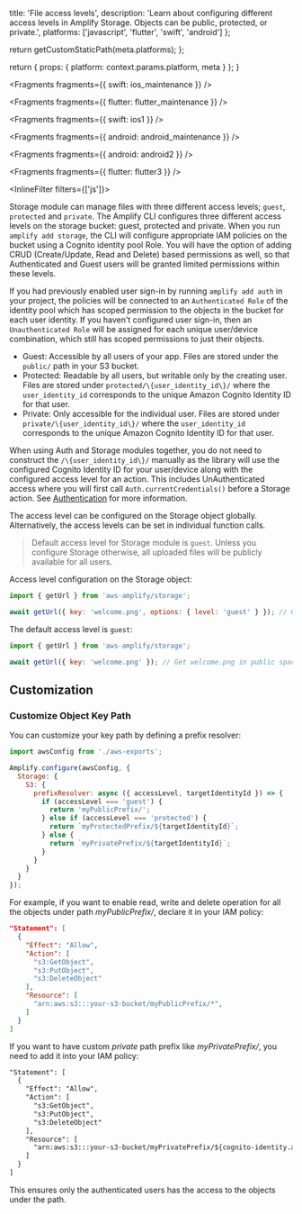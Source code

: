 
  title: 'File access levels',
  description:
    'Learn about configuring different access levels in Amplify Storage. Objects can be public, protected, or private.',
  platforms: ['javascript', 'flutter', 'swift', 'android']
};

  return getCustomStaticPath(meta.platforms);
};

  return {
    props: {
      platform: context.params.platform,
      meta
    }
  };
}


<Fragments fragments={{ swift: ios_maintenance }} />


<Fragments fragments={{ flutter: flutter_maintenance }} />


<Fragments fragments={{ swift: ios1 }} />


<Fragments fragments={{ android: android_maintenance }} />


<Fragments fragments={{ android: android2 }} />


<Fragments fragments={{ flutter: flutter3 }} />

<InlineFilter filters={['js']}>

Storage module can manage files with three different access levels; `guest`, `protected` and `private`. The Amplify CLI configures three different access levels on the storage bucket: guest, protected and private. When you run `amplify add storage`, the CLI will configure appropriate IAM policies on the bucket using a Cognito identity pool Role. You will have the option of adding CRUD (Create/Update, Read and Delete) based permissions as well, so that Authenticated and Guest users will be granted limited permissions within these levels.

If you had previously enabled user sign-in by running `amplify add auth` in your project, the policies will be connected to an `Authenticated Role` of the identity pool which has scoped permission to the objects in the bucket for each user identity. If you haven't configured user sign-in, then an `Unauthenticated Role` will be assigned for each unique user/device combination, which still has scoped permissions to just their objects.

- Guest: Accessible by all users of your app. Files are stored under the `public/` path in your S3 bucket.
- Protected: Readable by all users, but writable only by the creating user. Files are stored under `protected/\{user_identity_id\}/` where the `user_identity_id` corresponds to the unique Amazon Cognito Identity ID for that user.
- Private: Only accessible for the individual user. Files are stored under `private/\{user_identity_id\}/` where the `user_identity_id` corresponds to the unique Amazon Cognito Identity ID for that user.

When using Auth and Storage modules together, you do not need to construct the `/\{user_identity_id\}/` manually as the library will use the configured Cognito Identity ID for your user/device along with the configured access level for an action. This includes UnAuthenticated access where you will first call `Auth.currentCredentials()` before a Storage action. See [Authentication](/lib/auth/overview) for more information.

The access level can be configured on the Storage object globally. Alternatively, the access levels can be set in individual function calls.

> Default access level for Storage module is `guest`. Unless you configure Storage otherwise, all uploaded files will be publicly available for all users.

Access level configuration on the Storage object:

```javascript
import { getUrl } from 'aws-amplify/storage';

await getUrl({ key: 'welcome.png', options: { level: 'guest' } }); // Gets welcome.png in public space
```

The default access level is `guest`:

```javascript
import { getUrl } from 'aws-amplify/storage';

await getUrl({ key: 'welcome.png' }); // Get welcome.png in public space
```

## Customization

### Customize Object Key Path

You can customize your key path by defining a prefix resolver:

```javascript
import awsConfig from './aws-exports';

Amplify.configure(awsConfig, {
  Storage: {
    S3: {
      prefixResolver: async ({ accessLevel, targetIdentityId }) => {
        if (accessLevel === 'guest') {
          return 'myPublicPrefix/';
        } else if (accessLevel === 'protected') {
          return `myProtectedPrefix/${targetIdentityId}`;
        } else {
          return `myPrivatePrefix/${targetIdentityId}`;
        }
      }
    }
  }
});
```

For example, if you want to enable read, write and delete operation for all the objects under path _myPublicPrefix/_, declare it in your IAM policy:

```json
"Statement": [
  {
    "Effect": "Allow",
    "Action": [
      "s3:GetObject",
      "s3:PutObject",
      "s3:DeleteObject"
    ],
    "Resource": [
      "arn:aws:s3:::your-s3-bucket/myPublicPrefix/*",
    ]
  }
]
```

If you want to have custom _private_ path prefix like _myPrivatePrefix/_, you need to add it into your IAM policy:

```xml
"Statement": [
  {
    "Effect": "Allow",
    "Action": [
      "s3:GetObject",
      "s3:PutObject",
      "s3:DeleteObject"
    ],
    "Resource": [
      "arn:aws:s3:::your-s3-bucket/myPrivatePrefix/${cognito-identity.amazonaws.com:sub}/*"
    ]
  }
]
```

This ensures only the authenticated users has the access to the objects under the path.

</InlineFilter>
